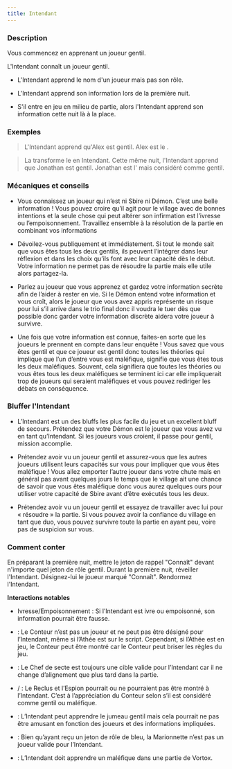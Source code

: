 ```yaml
---
title: Intendant
---
```



<Role INTENDANT header />

### Description

Vous commencez en apprenant un joueur gentil.

L'Intendant connaît un joueur gentil.

-   L'Intendant apprend le nom d'un joueur mais pas son rôle.

-   L'Intendant apprend son information lors de la première nuit.

-   S'il entre en jeu en milieu de partie, alors l'Intendant apprend son information cette nuit là à la place.

### Exemples

> L'Intendant apprend qu'Alex est gentil. Alex est le <Role CROQUE_MORT />.

> La <Role VIEILLE_CHOUETTE /> transforme le <Role CULTIVATEUR_DE_PAVOT /> en Intendant. Cette même nuit, l'Intendant apprend que Jonathan est gentil. Jonathan est l'<Role ESPION /> mais considéré comme gentil. 

### Mécaniques et conseils

- Vous connaissez un joueur qui n’est ni Sbire ni Démon. C’est une belle information ! Vous pouvez croire qu’il agit pour le village avec de bonnes intentions et la seule chose qui peut altérer son infirmation est l’ivresse ou l’empoisonnement. Travaillez ensemble à la résolution de la partie en combinant vos informations

- Dévoilez-vous publiquement et immédiatement. Si tout le monde sait que vous êtes tous les deux gentils, ils peuvent l’intégrer dans leur réflexion et dans les choix qu’ils font avec leur capacité dès le début. Votre information ne permet pas de résoudre la partie mais elle utile alors partagez-la.

- Parlez au joueur que vous apprenez et gardez votre information secrète afin de l’aider à rester en vie. Si le Démon entend votre information et vous croît, alors le joueur que vous avez appris représente un risque pour lui s’il arrive dans le trio final donc il voudra le tuer dès que possible donc garder votre information discrète aidera votre joueur à survivre.

- Une fois que votre information est connue, faites-en sorte que les joueurs le prennent en compte dans leur enquête ! Vous savez que vous êtes gentil et que ce joueur est gentil donc toutes les théories qui implique que l’un d’entre vous est maléfique, signifie que vous êtes tous les deux maléfiques. Souvent, cela signifiera que toutes les théories ou vous êtes tous les deux maléfiques se terminent ici car elle impliquerait trop de joueurs qui seraient maléfiques et vous pouvez rediriger les débats en conséquence.

### Bluffer l'Intendant

- L’Intendant est un des bluffs les plus facile du jeu et un excellent bluff de secours. Prétendez que votre Démon est le joueur que vous avez vu en tant qu’Intendant. Si les joueurs vous croient, il passe pour gentil, mission accomplie.

- Prétendez avoir vu un joueur gentil et assurez-vous que les autres joueurs utilisent leurs capacités sur vous pour impliquer que vous êtes maléfique ! Vous allez emporter l’autre joueur dans votre chute mais en général pas avant quelques jours le temps que le village ait une chance de savoir que vous êtes maléfique donc vous aurez quelques ours pour utiliser votre capacité de Sbire avant d’être exécutés tous les deux.

- Prétendez avoir vu un joueur gentil et essayez de travailler avec lui pour « résoudre » la partie. Si vous pouvez avoir la confiance du village en tant que duo, vous pouvez survivre toute la partie en ayant peu, voire pas de suspicion sur vous. 

### Comment conter

En préparant la première nuit, mettre le jeton de rappel "Connaît" devant n'importe quel jeton de rôle gentil. Durant la première nuit, réveiller l'Intendant. Désignez-lui le joueur marqué "Connaît". Rendormez l'Intendant.

**Interactions notables**

- Ivresse/Empoisonnement : Si l’Intendant est ivre ou empoisonné, son information pourrait être fausse.

- <Role ATHEE /> : Le Conteur n’est pas un joueur et ne peut pas être désigné pour l’Intendant, même si l’Athée est sur le script. Cependant, si l’Athée est en jeu, le Conteur peut être montré car le Conteur peut briser les règles du jeu.

- <Role CHEF_DE_SECTE /> : Le Chef de secte est toujours une cible valide pour l’Intendant car il ne change d’alignement que plus tard dans la partie. 

- <Role RECLUS /> / <Role ESPION />:  Le Reclus et l’Espion pourrait ou ne pourraient pas être montré à l’Intendant. C’est à l’appréciation du Conteur selon s’il est considéré comme gentil ou maléfique. 

- <Role JUMEAU_MALEFIQUE />:  L’Intendant peut apprendre le jumeau gentil mais cela pourrait ne pas être amusant en fonction des joueurs et des informations impliquées.

- <Role MARIONNETTE />: Bien qu’ayant reçu un jeton de rôle de bleu, la Marionnette n’est pas un joueur valide pour l’Intendant.

- <Role VORTOX />: L’Intendant doit apprendre un maléfique dans une partie de Vortox.
